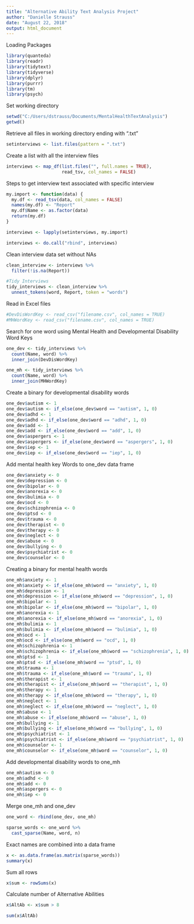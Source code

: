 ---
title: "Alternative Ability Text Analysis Project"
author: "Danielle Strauss"
date: "August 22, 2018"
output: html_document
---
Loading Packages
```{r}
library(quanteda)
library(readr)
library(tidytext)
library(tidyverse)
library(dplyr)
library(purrr)
library(tm)
library(psych)
```

Set working directory
```{r cars}
setwd("C:/Users/dstrauss/Documents/MentalHealthTextAnalysis")
getwd()

```

Retrieve all files in working directory ending with ".txt"
```{r}
setinterviews <- list.files(pattern = ".txt")
```

Create a list with all the interview files
```{r}
interviews <- map_df(list.files("", full.names = TRUE), 
                     read_tsv, col_names = FALSE)
```

Steps to get interview text associated with specific interview
```{r}
my.import <- function(data) {
  my.df <- read_tsv(data, col_names = FALSE)
  names(my.df) <- "Report" 
  my.df$Name <- as.factor(data)
  return(my.df)
}

interviews <- lapply(setinterviews, my.import)

interviews <- do.call("rbind", interviews)
```

Clean interview data set without NAs
```{r}
clean_interview <- interviews %>% 
  filter(!is.na(Report))

#Tidy Interviews
tidy_interviews <- clean_interview %>% 
  unnest_tokens(word, Report, token = "words")
```

Read in Excel files
```{r}
#DevDisWordKey <- read_csv("filename.csv", col_names = TRUE)
#MHWordKey <- read_csv("filename.csv", col_names = TRUE)

```

Search for one word using Mental Health and Developmental Disability Word Keys
```{r}
one_dev <- tidy_interviews %>% 
  count(Name, word) %>%
  inner_join(DevDisWordKey)

one_mh <- tidy_interviews %>%
  count(Name, word) %>%
  inner_join(MHWordKey)
```

Create a binary for developmental disability words
```{r}
one_dev$autism <- 1
one_dev$autism <- if_else(one_dev$word == "autism", 1, 0)
one_dev$adhd <- 1
one_dev$adhd <- if_else(one_dev$word == "adhd", 1, 0)
one_dev$add <- 1
one_dev$add <- if_else(one_dev$word == "add", 1, 0)
one_dev$aspergers <- 1
one_dev$aspergers <- if_else(one_dev$word == "aspergers", 1, 0)
one_dev$iep <- 1
one_dev$iep <- if_else(one_dev$word == "iep", 1, 0)
```

Add mental health key Words to one_dev data frame
```{r}
one_dev$anxiety <- 0
one_dev$depression <- 0
one_dev$bipolar <- 0
one_dev$anorexia <- 0
one_dev$bulimia <- 0
one_dev$ocd <- 0
one_dev$schizophrenia <- 0
one_dev$ptsd <- 0
one_dev$trauma <- 0
one_dev$therapist <- 0
one_dev$therapy <- 0
one_dev$neglect <- 0
one_dev$abuse <- 0
one_dev$bullying <- 0
one_dev$psychiatrist <- 0
one_dev$counselor <- 0
```

Creating a binary for mental health words
```{r}
one_mh$anxiety <- 1
one_mh$anxiety <- if_else(one_mh$word == "anxiety", 1, 0)
one_mh$depression <- 1
one_mh$depression <- if_else(one_mh$word == "depression", 1, 0)
one_mh$bipolar <- 1
one_mh$bipolar <- if_else(one_mh$word == "bipolar", 1, 0)
one_mh$anorexia <- 1
one_mh$anorexia <- if_else(one_mh$word == "anorexia", 1, 0)
one_mh$bulimia <- 1
one_mh$bulimia <- if_else(one_mh$word == "bulimia", 1, 0)
one_mh$ocd <- 1
one_mh$ocd <- if_else(one_mh$word == "ocd", 1, 0)
one_mh$schizophrenia <- 1
one_mh$schizophrenia <- if_else(one_mh$word == "schizophrenia", 1, 0)
one_mh$ptsd <- 1
one_mh$ptsd <- if_else(one_mh$word == "ptsd", 1, 0)
one_mh$trauma <- 1
one_mh$trauma <- if_else(one_mh$word == "trauma", 1, 0)
one_mh$therapist <- 1
one_mh$therapist <- if_else(one_mh$word == "therapist", 1, 0)
one_mh$therapy <- 1
one_mh$therapy <- if_else(one_mh$word == "therapy", 1, 0)
one_mh$neglect <- 1
one_mh$neglect <- if_else(one_mh$word == "neglect", 1, 0)
one_mh$abuse <- 1
one_mh$abuse <- if_else(one_mh$word == "abuse", 1, 0)
one_mh$bullying <- 1
one_mh$bullying <- if_else(one_mh$word == "bullying", 1, 0)
one_mh$psychiatrist <- 1
one_mh$psychiatrist <- if_else(one_mh$word == "psychiatrist", 1, 0)
one_mh$counselor <- 1
one_mh$counselor <- if_else(one_mh$word == "counselor", 1, 0)
```

Add developmental disability words to one_mh
```{r}
one_mh$autism <- 0
one_mh$adhd <- 0
one_mh$add <- 0
one_mh$aspergers <- 0
one_mh$iep <- 0
```

Merge one_mh and one_dev
```{r}
one_word <- rbind(one_dev, one_mh)

sparse_words <- one_word %>% 
  cast_sparse(Name, word, n)
```

Exact names are combined into a data frame
```{r}
x <- as.data.frame(as.matrix(sparse_words))
summary(x)
```

Sum all rows
```{r}
x$sum <- rowSums(x) 
```

Calculate number of Alternative Abilities
```{r}
x$AltAb <- x$sum > 8

sum(x$AltAb)
```
